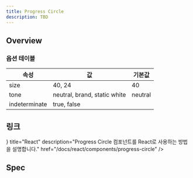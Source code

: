 ```yaml
---
title: Progress Circle
description: TBD
---
```


<SanityContent title="progress-circle" />

## Overview

### 옵션 테이블

| 속성          | 값                           | 기본값  |
| ------------- | ---------------------------- | ------- |
| size          | 40, 24                       | 40      |
| tone          | neutral, brand, static white | neutral |
| indeterminate | true, false                  |         |

## 링크

<Cards>
  <Card
    icon={<AtomIcon />}
    title="React"
    description="Progress Circle 컴포넌트를 React로 사용하는 방법을 설명합니다."
    href="/docs/react/components/progress-circle"
  />
</Cards>

## Spec

<ComponentSpecBlock id="progress-circle" />
